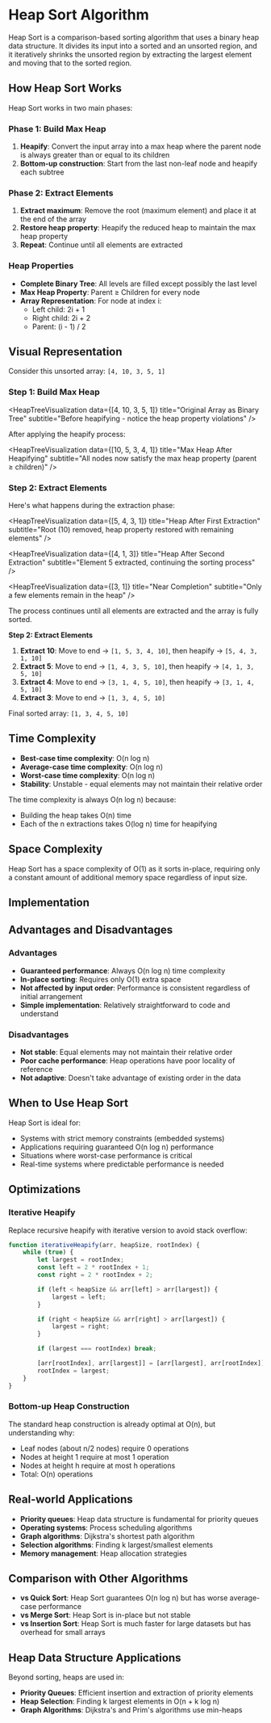 
# Heap Sort Algorithm

Heap Sort is a comparison-based sorting algorithm that uses a binary heap data structure. It divides its input into a sorted and an unsorted region, and it iteratively shrinks the unsorted region by extracting the largest element and moving that to the sorted region.

## How Heap Sort Works

Heap Sort works in two main phases:

### Phase 1: Build Max Heap

1. **Heapify**: Convert the input array into a max heap where the parent node is always greater than or equal to its children
2. **Bottom-up construction**: Start from the last non-leaf node and heapify each subtree

### Phase 2: Extract Elements

1. **Extract maximum**: Remove the root (maximum element) and place it at the end of the array
2. **Restore heap property**: Heapify the reduced heap to maintain the max heap property
3. **Repeat**: Continue until all elements are extracted

### Heap Properties

- **Complete Binary Tree**: All levels are filled except possibly the last level
- **Max Heap Property**: Parent ≥ Children for every node
- **Array Representation**: For node at index i:
  - Left child: 2i + 1
  - Right child: 2i + 2
  - Parent: (i - 1) / 2

## Visual Representation

Consider this unsorted array: `[4, 10, 3, 5, 1]`

### Step 1: Build Max Heap

<HeapTreeVisualization
	data={[4, 10, 3, 5, 1]}
	title="Original Array as Binary Tree"
	subtitle="Before heapifying - notice the heap property violations"
/>

After applying the heapify process:

<HeapTreeVisualization
	data={[10, 5, 3, 4, 1]}
	title="Max Heap After Heapifying"
	subtitle="All nodes now satisfy the max heap property (parent ≥ children)"
/>

### Step 2: Extract Elements

Here's what happens during the extraction phase:

<HeapTreeVisualization
	data={[5, 4, 3, 1]}
	title="Heap After First Extraction"
	subtitle="Root (10) removed, heap property restored with remaining elements"
/>

<HeapTreeVisualization
	data={[4, 1, 3]}
	title="Heap After Second Extraction"
	subtitle="Element 5 extracted, continuing the sorting process"
/>

<HeapTreeVisualization data={[3, 1]} title="Near Completion" subtitle="Only a few elements remain in the heap" />

The process continues until all elements are extracted and the array is fully sorted.

**Step 2: Extract Elements**

1. **Extract 10**: Move to end → `[1, 5, 3, 4, 10]`, then heapify → `[5, 4, 3, 1, 10]`
2. **Extract 5**: Move to end → `[1, 4, 3, 5, 10]`, then heapify → `[4, 1, 3, 5, 10]`
3. **Extract 4**: Move to end → `[3, 1, 4, 5, 10]`, then heapify → `[3, 1, 4, 5, 10]`
4. **Extract 3**: Move to end → `[1, 3, 4, 5, 10]`

Final sorted array: `[1, 3, 4, 5, 10]`

## Time Complexity

- **Best-case time complexity**: O(n log n)
- **Average-case time complexity**: O(n log n)
- **Worst-case time complexity**: O(n log n)
- **Stability**: Unstable - equal elements may not maintain their relative order

The time complexity is always O(n log n) because:

- Building the heap takes O(n) time
- Each of the n extractions takes O(log n) time for heapifying

## Space Complexity

Heap Sort has a space complexity of O(1) as it sorts in-place, requiring only a constant amount of additional memory space regardless of input size.

## Implementation
<CodeBlock />

## Advantages and Disadvantages

### Advantages

- **Guaranteed performance**: Always O(n log n) time complexity
- **In-place sorting**: Requires only O(1) extra space
- **Not affected by input order**: Performance is consistent regardless of initial arrangement
- **Simple implementation**: Relatively straightforward to code and understand

### Disadvantages

- **Not stable**: Equal elements may not maintain their relative order
- **Poor cache performance**: Heap operations have poor locality of reference
- **Not adaptive**: Doesn't take advantage of existing order in the data

## When to Use Heap Sort

Heap Sort is ideal for:

- Systems with strict memory constraints (embedded systems)
- Applications requiring guaranteed O(n log n) performance
- Situations where worst-case performance is critical
- Real-time systems where predictable performance is needed

## Optimizations

### Iterative Heapify

Replace recursive heapify with iterative version to avoid stack overflow:

```js
function iterativeHeapify(arr, heapSize, rootIndex) {
	while (true) {
		let largest = rootIndex;
		const left = 2 * rootIndex + 1;
		const right = 2 * rootIndex + 2;

		if (left < heapSize && arr[left] > arr[largest]) {
			largest = left;
		}

		if (right < heapSize && arr[right] > arr[largest]) {
			largest = right;
		}

		if (largest === rootIndex) break;

		[arr[rootIndex], arr[largest]] = [arr[largest], arr[rootIndex]];
		rootIndex = largest;
	}
}
```

### Bottom-up Heap Construction

The standard heap construction is already optimal at O(n), but understanding why:

- Leaf nodes (about n/2 nodes) require 0 operations
- Nodes at height 1 require at most 1 operation
- Nodes at height h require at most h operations
- Total: O(n) operations

## Real-world Applications

- **Priority queues**: Heap data structure is fundamental for priority queues
- **Operating systems**: Process scheduling algorithms
- **Graph algorithms**: Dijkstra's shortest path algorithm
- **Selection algorithms**: Finding k largest/smallest elements
- **Memory management**: Heap allocation strategies

## Comparison with Other Algorithms

- **vs Quick Sort**: Heap Sort guarantees O(n log n) but has worse average-case performance
- **vs Merge Sort**: Heap Sort is in-place but not stable
- **vs Insertion Sort**: Heap Sort is much faster for large datasets but has overhead for small arrays

## Heap Data Structure Applications

Beyond sorting, heaps are used in:

- **Priority Queues**: Efficient insertion and extraction of priority elements
- **Heap Selection**: Finding k largest elements in O(n + k log n)
- **Graph Algorithms**: Dijkstra's and Prim's algorithms use min-heaps

<Visualizer />
